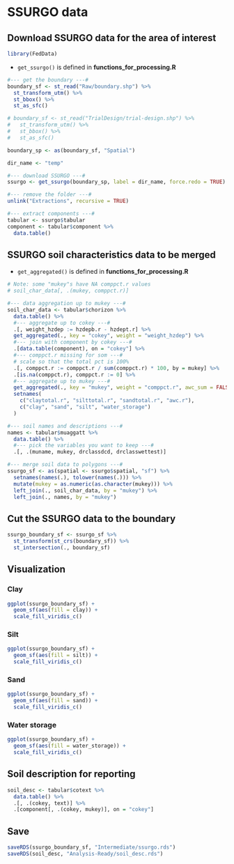 # SSURGO data

## Download SSURGO data for the area of interest

```r
library(FedData)
```

+ `get_ssurgo()` is defined in **functions_for_processing.R** 

```r

#--- get the boundary ---#
boundary_sf <- st_read("Raw/boundary.shp") %>%
  st_transform_utm() %>%
  st_bbox() %>%
  st_as_sfc() 

# boundary_sf <- st_read("TrialDesign/trial-design.shp") %>%
#   st_transform_utm() %>%
#   st_bbox() %>%
#   st_as_sfc() 

boundary_sp <- as(boundary_sf, "Spatial")

dir_name <- "temp"

#--- download SSURGO ---#
ssurgo <- get_ssurgo(boundary_sp, label = dir_name, force.redo = TRUE)

#--- remove the folder ---#
unlink("Extractions", recursive = TRUE)

#--- extract components ---#
tabular <- ssurgo$tabular
component <- tabular$component %>% 
  data.table()
```

## SSURGO soil characteristics data to be merged

+ `get_aggregated()` is defined in **functions_for_processing.R** 

```r
# Note: some "mukey"s have NA comppct.r values 
# soil_char_data[, .(mukey, comppct.r)]

#--- data aggregation up to mukey ---#
soil_char_data <- tabular$chorizon %>% 
  data.table() %>% 
  #--- aggregate up to cokey ---#
  .[, weight_hzdep := hzdepb.r - hzdept.r] %>% 
  get_aggregated(., key = "cokey", weight = "weight_hzdep") %>% 
  #--- join with component by cokey ---#
  .[data.table(component), on = "cokey"] %>% 
  #--- comppct.r missing for som ---#
  # scale so that the total pct is 100%
  .[, comppct.r := comppct.r / sum(comppct.r) * 100, by = mukey] %>% 
  .[is.na(comppct.r), comppct.r := 0] %>% 
  #--- aggregate up to mukey ---#
  get_aggregated(., key = "mukey", weight = "comppct.r", awc_sum = FALSE) %>% 
  setnames(
    c("claytotal.r", "silttotal.r", "sandtotal.r", "awc.r"), 
    c("clay", "sand", "silt", "water_storage")
  )

#--- soil names and descriptions ---#
names <- tabular$muaggatt %>% 
  data.table() %>% 
  #--- pick the variables you want to keep ---#
  .[, .(muname, mukey, drclassdcd, drclasswettest)]

#--- merge soil data to polygons ---#
ssurgo_sf <- as(spatial <- ssurgo$spatial, "sf") %>% 
  setnames(names(.), tolower(names(.))) %>% 
  mutate(mukey = as.numeric(as.character(mukey))) %>% 
  left_join(., soil_char_data, by = "mukey") %>% 
  left_join(., names, by = "mukey") 
```

## Cut the SSURGO data to the boundary 

```r
ssurgo_boundary_sf <- ssurgo_sf %>% 
  st_transform(st_crs(boundary_sf)) %>% 
  st_intersection(., boundary_sf)  
```

## Visualization

### Clay

```r
ggplot(ssurgo_boundary_sf) +
  geom_sf(aes(fill = clay)) +
  scale_fill_viridis_c()
```

### Silt

```r
ggplot(ssurgo_boundary_sf) +
  geom_sf(aes(fill = silt)) +
  scale_fill_viridis_c()
```

### Sand

```r
ggplot(ssurgo_boundary_sf) +
  geom_sf(aes(fill = sand)) +
  scale_fill_viridis_c() 
```

### Water storage

```r
ggplot(ssurgo_boundary_sf) +
  geom_sf(aes(fill = water_storage)) +
  scale_fill_viridis_c() 
```

## Soil description for reporting

```r
soil_desc <- tabular$cotext %>% 
  data.table() %>% 
  .[, .(cokey, text)] %>% 
  .[component[, .(cokey, mukey)], on = "cokey"]
```

## Save

```r
saveRDS(ssurgo_boundary_sf, "Intermediate/ssurgo.rds")
saveRDS(soil_desc, "Analysis-Ready/soil_desc.rds")
```
